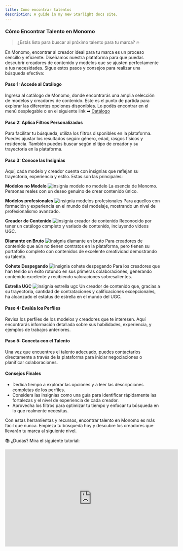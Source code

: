 ```yaml
---
title: Cómo encontrar talentos
description: A guide in my new Starlight docs site.
---
```

### Cómo Encontrar Talento en Monomo

> ¿Estás listo para buscar al próximo talento para tu marca? 🔥
> 

En Monomo, encontrar al creador ideal para tu marca es un proceso sencillo y eficiente. Diseñamos nuestra plataforma para que puedas descubrir creadores de contenido y modelos que se ajusten perfectamente a tus necesidades. Sigue estos pasos y consejos para realizar una búsqueda efectiva:

#### Paso 1: Accede al Catálogo

Ingresa al catálogo de Monomo, donde encontrarás una amplia selección de modelos y creadores de contenido. Este es el punto de partida para explorar las diferentes opciones disponibles. Lo podés encontrar en el menú desplegable o en el siguiente link ➡ [Catálogo](https://app.monomo.com.co/modelos)

#### Paso 2: Aplica Filtros Personalizados

Para facilitar tu búsqueda, utiliza los filtros disponibles en la plataforma. Puedes ajustar los resultados según: género, edad, rasgos físicos y residencia. También puedes buscar según el tipo de creador y su trayectoria en la plataforma.

#### Paso 3: Conoce las Insignias

Aquí, cada modelo y creador cuenta con insignias que reflejan su trayectoria, experiencia y estilo. Estas son las principales:

**Modelos no Modelo**
![insignia modelo no modelo](/images/modelo-no-modelo.png)
La esencia de Monomo. Personas reales con un deseo genuino de crear contenido único.

**Modelos profesionales**
![insignia modelos profesionales](/images/modelo-profesional.png)
Para aquellos con formación y experiencia en el mundo del modelaje, mostrando un nivel de profesionalismo avanzado.

**Creador de Contenido**
![insignia creador de contenido](/images/creador-de-contenido.png)
Reconocido por tener un catálogo completo y variado de contenido, incluyendo videos UGC.

**Diamante en Bruto**
![insignia diamante en bruto](/images/diamante-en-bruto.png) 
Para creadores de contenido que aún no tienen contratos en la plataforma, pero tienen su portafolio completo con contenidos de excelente creatividad demostrando su talento.

**Cohete Despegando**
![insignia cohete despegando](/images/cohete-despegando.png)
Para los creadores que han tenido un éxito rotundo en sus primeras colaboraciones, generando contenido excelente y recibiendo valoraciones sobresalientes.

**Estrella UGC**
![insignia estrella ugc](/images/estrella-ugc.png)
Un creador de contenido que, gracias a su trayectoria, cantidad de contrataciones y calificaciones excepcionales, ha alcanzado el estatus de estrella en el mundo del UGC.

#### Paso 4: Evalúa los Perfiles

Revisa los perfiles de los modelos y creadores que te interesen. Aquí encontrarás información detallada sobre sus habilidades, experiencia, y ejemplos de trabajos anteriores.

#### Paso 5: Conecta con el Talento

Una vez que encuentres el talento adecuado, puedes contactarlos directamente a través de la plataforma para iniciar negociaciones o planificar colaboraciones.

#### Consejos Finales

- Dedica tiempo a explorar las opciones y a leer las descripciones completas de los perfiles.
- Considera las insignias como una guía para identificar rápidamente las fortalezas y el nivel de experiencia de cada creador.
- Aprovecha los filtros para optimizar tu tiempo y enfocar tu búsqueda en lo que realmente necesitas.

Con estas herramientas y recursos, encontrar talento en Monomo es más fácil que nunca. Empieza tu búsqueda hoy y descubre los creadores que llevarán tu marca al siguiente nivel.

📚 ¿Dudas? Mira el siguiente tutorial:

<iframe width="560" height="315" src="https://www.youtube.com/embed/0Z-D17j4W04?si=dxpxkxVcoeLSbNy_" title="YouTube video player" frameborder="0" allow="accelerometer; autoplay; clipboard-write; encrypted-media; gyroscope; picture-in-picture; web-share" referrerpolicy="strict-origin-when-cross-origin" allowfullscreen></iframe>
